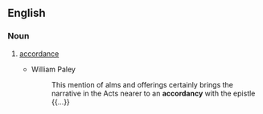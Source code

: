 ==English==

===Noun===
{{head|en|noun}}

# {{context|obsolete|rare|lang=en}} [[accordance]] 
#* William Paley
#*: This mention of alms and offerings certainly brings the narrative in the Acts nearer to an '''accordancy''' with the epistle {{...}}